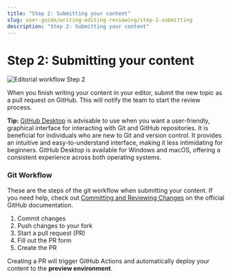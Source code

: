 ```yaml
---
title: "Step 2: Submitting your content"
slug: user-guide/writing-editing-reviewing/step-2-submitting
description: "Step 2: Submitting your content"
---
```


# Step 2: Submitting your content

![Editorial workflow Step 2](./assets/Editorial_workflow_2.png)

When you finish writing your content in your editor, submit the new topic as a pull request on GitHub. This will notify the team to start the review process.

<Message>**Tip:** [GitHub Desktop](https://desktop.github.com/) is advisable to use when you want a user-friendly, graphical interface for interacting with Git and GitHub repositories.
It is beneficial for individuals who are new to Git and version control. It provides an intuitive and easy-to-understand interface, making it less intimidating for beginners.
GitHub Desktop is available for Windows and macOS, offering a consistent experience across both operating systems.</Message>


### Git Workflow

These are the steps of the git workflow when submitting your content. If you need help, check out [Committing and Reviewing Changes](https://docs.github.com/en/desktop/contributing-and-collaborating-using-github-desktop/making-changes-in-a-branch/committing-and-reviewing-changes-to-your-project-in-github-desktop) on the official GitHub documentation.

1. Commit changes
2. Push changes to your fork
3. Start a pull request (PR)
4. Fill out the PR form
5. Create the PR

<Message>Creating a PR will trigger GitHub Actions and automatically deploy your content to the **preview environment**.</Message>
